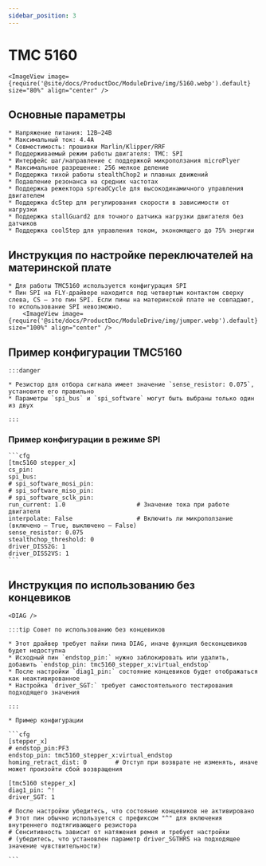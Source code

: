 ```yaml
---
sidebar_position: 3
---
```





# TMC 5160

    <ImageView image={require('@site/docs/ProductDoc/ModuleDrive/img/5160.webp').default} size="80%" align="center" />

## Основные параметры

    * Напряжение питания: 12В–24В
    * Максимальный ток: 4.4А
    * Совместимость: прошивки Marlin/Klipper/RRF
    * Поддерживаемый режим работы двигателя: TMC: SPI
    * Интерфейс шаг/направление с поддержкой микроползания microPlyer
    * Максимальное разрешение: 256 мелкое деление
    * Поддержка тихой работы stealthChop2 и плавных движений
    * Подавление резонанса на средних частотах
    * Поддержка режектора spreadCycle для высокодинамичного управления двигателем
    * Поддержка dcStep для регулирования скорости в зависимости от нагрузки
    * Поддержка stallGuard2 для точного датчика нагрузки двигателя без датчиков
    * Поддержка coolStep для управления током, экономящего до 75% энергии

## Инструкция по настройке переключателей на материнской плате

    * Для работы TMC5160 используется конфигурация SPI
    * Пин SPI на FLY-драйвере находится под четвертым контактом сверху слева, CS — это пин SPI. Если пины на материнской плате не совпадают, то использование SPI невозможно.
        <ImageView image={require('@site/docs/ProductDoc/ModuleDrive/img/jumper.webp').default} size="100%" align="center" />


## Пример конфигурации TMC5160

    :::danger

    * Резистор для отбора сигнала имеет значение `sense_resistor: 0.075`, установите его правильно
    * Параметры `spi_bus` и `spi_software` могут быть выбраны только один из двух
    
    :::

### Пример конфигурации в режиме SPI

    ```cfg
    [tmc5160 stepper_x]
    cs_pin:
    spi_bus:
    # spi_software_mosi_pin:
    # spi_software_miso_pin:
    # spi_software_sclk_pin: 
    run_current: 1.0                    # Значение тока при работе двигателя
    interpolate: False                  # Включить ли микроползание (включено — True, выключено — False)
    sense_resistor: 0.075
    stealthchop_threshold: 0
    driver_DISS2G: 1
    driver_DISS2VS: 1
    ```

## Инструкция по использованию без концевиков

    <DIAG />

    :::tip Совет по использованию без концевиков

    * Этот драйвер требует пайки пина DIAG, иначе функция бесконцевиков будет недоступна
    * Исходный пин `endstop_pin:` нужно заблокировать или удалить, добавить `endstop_pin: tmc5160_stepper_x:virtual_endstop`
    * После настройки `diag1_pin:` состояние концевиков будет отображаться как неактивированное
    * Настройка `driver_SGT:` требует самостоятельного тестирования подходящего значения

    :::

    * Пример конфигурации

    ```cfg
    [stepper_x]
    # endstop_pin:PF3
    endstop_pin: tmc5160_stepper_x:virtual_endstop
    homing_retract_dist: 0        # Отступ при возврате не изменять, иначе может произойти сбой возвращения

    [tmc5160 stepper_x]
    diag1_pin: ^!
    driver_SGT: 1

    # После настройки убедитесь, что состояние концевиков не активировано
    # Этот пин обычно используется с префиксом "^" для включения внутреннего подтягивающего резистора
    # Сенситивность зависит от натяжения ремня и требует настройки
    # (убедитесь, что установлен параметр driver_SGTHRS на подходящее значение чувствительности)

    ```
